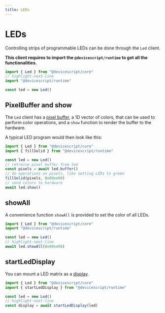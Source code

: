 ```yaml
---
title: LEDs
---
```


# LEDs

Controlling strips of programmable LEDs can be done through the `Led` client.

**This client requires to import the `@devicescript/runtime` to get all the functionalities.**

```ts
import { Led } from "@devicescript/core"
// highlight-next-line
import "@devicescript/runtime"

const led = new Led()
```

## PixelBuffer and show

The `Led` client has a [pixel buffer](/api/runtime/pixelbuffer), a 1D vector of colors,
that can be used to perform color operations, and a `show` function to render the buffer to the hardware.

A typical LED program would then look like this:

```ts
import { Led } from "@devicescript/core"
import { fillSolid } from "@devicescript/runtime"

const led = new Led()
// retreive pixel buffer from led
const pixels = await led.buffer()
// do operations on pixels, like setting LEDs to green
fillSolid(pixels, 0x00ee00)
// send colors to hardware
await led.show()
```

## showAll

A convenience function `showAll` is provided to set the color of all LEDs.

```ts
import { Led } from "@devicescript/core"
import "@devicescript/runtime"

const led = new Led()
// highlight-next-line
await led.showAll(0x00ee00)
```

## startLedDisplay

You can mount a LED matrix as a [display](./leds/display).

```ts
import { Led } from "@devicescript/core"
import { startLedDisplay } from "@devicescript/runtime"

const led = new Led()
// highlight-next-line
const display = await startLedDisplay(led)
```
